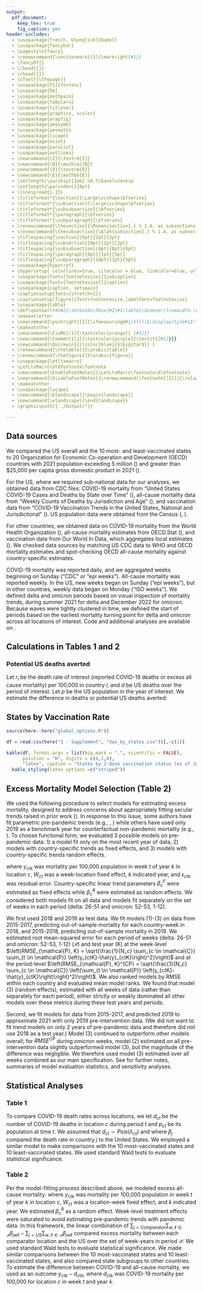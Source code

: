 ```yaml
---
output:
  pdf_document:
    keep_tex: true
    fig_caption: yes
header-includes: 
  - \usepackage[french, USenglish]{babel}
  - \usepackage{fancyhdr}
  - \pagestyle{fancy}
  - \renewcommand{\sectionmark}[1]{\markright{#1}}
  - \fancyhf{}
  - \lhead{{}}
  - \rhead{{}} 
  - \cfoot{{\thepage}}
  - \usepackage[T1]{fontenc}
  - \usepackage{bm}
  - \usepackage{mathpazo}
  - \usepackage{tabularx}
  - \usepackage{titlesec}
  - \usepackage{graphicx, xcolor}
  - \usepackage{wrapfig}
  - \usepackage{amssymb}
  - \usepackage{amsmath}
  - \usepackage{lscape}
  - \usepackage{esint}
  - \usepackage{paralist}
  - \usepackage{outlines}
  - \newcommand{\I}{\textrm{I}}
  - \newcommand{\N}{\mathcal{N}}
  - \newcommand{\D}{\textrm{D}}
  - \newcommand{\E}{\mathbb{E}}
  - \setlength{\parskip}{1em} %0.5\baselineskip
  - \setlength{\parindent}{0pt}
  - \linespread{1.15}
  - \titleformat*{\section}{\Large\scshape\bfseries}
  - \titleformat*{\subsection}{\large\scshape\bfseries}
  - \titleformat*{\subsubsection}{\bfseries}
  - \titleformat*{\paragraph}{\bfseries}
  - \titleformat*{\subparagraph}{\bfseries}
  - \renewcommand{\thesection}{\Roman{section}.} % 1.A. as subsections
  - \renewcommand{\thesubsection}{\Alph{subsection}.} % 1.A. as subsections
  - \titlespacing{\section}{0pt}{2pt}{3pt}
  - \titlespacing{\subsection}{0pt}{2pt}{2pt}
  - \titlespacing{\subsubsection}{0pt}{0pt}{0pt}
  - \titlespacing{\paragraph}{0pt}{1pt}{5pt}
  - \titlespacing{\subparagraph}{10pt}{1pt}{5pt}
  - \usepackage{hyperref}
  - \hypersetup{ colorlinks=true, citecolor = blue, linkcolor=blue, urlcolor=blue}
  - \usepackage[font={footnotesize}]{subcaption}
  - \usepackage[font={footnotesize}]{caption}
  - \usepackage{caption, setspace}
  - \captionsetup{font={stretch=1}}
  - \captionsetup[figure]{font=footnotesize,labelfont=footnotesize}
  - \usepackage{tabto}
  - \def\quoteattr#1#2{\setbox0=\hbox{#2}#1\tabto{\dimexpr\linewidth-\wd0}\box0}
  - \makeatletter
  - \newcommand{\pushright}[1]{\ifmeasuring@#1\hfill$\displaystyle#1$\fi\ignorespaces}
  - \makeatother
  - \newcommand{\FixMe}[1]{\textcolor{orange}{ [#1]}}
  - \newcommand{\Comment}[1]{\textcolor{purple}{\textit{[#1]}}}
  - \newcommand{\Quickwin}{{\color{blue}{$\bigstar$}} }
  - \renewcommand{\thetable}{S\arabic{table}}
  - \renewcommand{\thefigure}{S\arabic{figure}}
  - \usepackage{letltxmacro}
  - \LetLtxMacro\Oldfootnote\footnote
  - \newcommand{\EnableFootNotes}{\LetLtxMacro\footnote\Oldfootnote}
  - \newcommand{\DisableFootNotes}{\renewcommand{\footnote}[2][]{\relax}}
  - \makeatother
  - \usepackage{lscape}
  - \newcommand{\blandscape}{\begin{landscape}}
  - \newcommand{\elandscape}{\end{landscape}}
  - \graphicspath{{../Output/"}}

---
```


```{=latex}
\begin{center} 
    \textbf{\scshape \LARGE Supplemental Information}\\  \vspace{2mm}
    {\large COVID-19 and Excess All-Cause Mortality in the US and 20 Comparison Countries, \\ June 2021-March 2022}\\ \vspace{2mm} 
{\large Alyssa Bilinski\footnote{Contact: alyssa\_bilinski@brown.edu} $\cdot$ Kathryn Thompson $\cdot$ Ezekiel Emanuel} \\
\end{center}

\vspace{-0.50em}

\bigskip
\bigskip

```


## Data sources

We compared the US overall and the 10 most- and least-vaccinated states to 20 Organization for Economic Co-operation and Development (OECD) countries with 2021 population exceeding 5 million (\href{https://stats.oecd.org/Index.aspx?DataSetCode=HISTPOP}{link}) and greater than $25,000 per capita gross domestic product in 2021 (\href{https://data.worldbank.org/indicator/NY.GDP.PCAP.PP.CD}{link}).  

For the US, where we required sub-national data for our analyses, we obtained data from CDC files: COVID-19 mortality from "United States COVID-19 Cases and Deaths by State over Time" (\href{https://healthdata.gov/dataset/United-States-COVID-19-Cases-and-Deaths-by-State-o/hiyb-zgc2}{link}), all-cause mortality data from "Weekly Counts of Deaths by Jurisdiction and Age" (\href{https://data.cdc.gov/NCHS/Weekly-Counts-of-Deaths-by-Jurisdiction-and-Age/y5bj-9g5w}{link}), and vaccination data from "COVID-19 Vaccination Trends in the United States, National and Jurisdictional" (\href{https://data.cdc.gov/Vaccinations/COVID-19-Vaccination-Trends-in-the-United-States-N/rh2h-3yt2}{link}). US population data were obtained from the Census (\href{https://www.census.gov/data/tables/time-series/demo/popest/2010s-state-total.html}{link}, \href{https://www.census.gov/data/tables/time-series/demo/popest/2020s-state-total.html}{link}).


For other countries, we obtained data on COVID-19 mortality from the World Health Organization (\href{https://covid19.who.int/data}{link}), all-cause mortality estimates from OECD.Stat (\href{https://stats.oecd.org/Index.aspx?QueryId=96018}{link}), and vaccination data from Our World In Data, which aggregates local estimates (\href{https://ourworldindata.org/covid-vaccinations}{link}).  We checked data sources by matching US CDC data to WHO and OECD mortality estimates and spot-checking OECD all-cause mortality against country-specific estimates.

COVID-19 mortality was reported daily, and we aggregated weeks beginning on Sunday ("CDC" or "epi weeks").  All-cause mortality was reported weekly.  In the US, new weeks began on Sunday ("epi weeks"), but in other countries, weekly data began on Monday ("ISO weeks").  We defined delta and omicron periods based on visual inspection of mortality trends, during summer 2021 for delta and December 2022 for omicron.  Because waves were tightly clustered in time, we defined the start of periods based on the earliest mortality turning point for delta and omicron across all locations of interest.  Code and additional analyses are available on \href{https://github.com/abilinski/ExcessMortalityDeltaOmicron}{GitHub}.



```{=latex}
\bigskip
```

## Calculations in Tables 1 and 2

### Potential US deaths averted
Let $r_i$ be the death rate of interest (reported COVID-19 deaths or excess all cause mortality) per 100,000 in country $i$, and $d$ be US deaths over the period of interest.  Let $p$ be the US population in the year of interest.  We estimate the difference in deaths or potential US deaths averted:
\begin{align*}
d - \left(r_i/100,000\right)*p
\end{align*}

```{=latex}
\newpage
```

## States by Vaccination Rate

```r
source(here::here("global_options.R"))

df = read.csv(here("3 - Supplement", "Vax_by_states.csv"))[,-c(1)]

kable(df, format.args = list(big.mark = ",", scientific = FALSE),
      position = "H", digits = c(0,1,0),
      "latex", caption = "States by 2-dose vaccination status (as of January 1, 2022). Nine of the 10 most-vaccinated states and 8 of the 10 least-vaccinated states were consistent over the full study period from June 2021 through March 2022; results were robust to including only these states in the top and bottom 10 over the full period (omitting New York from the top 10 and Indiana and North Dakota from the bottom 10) (see \\href{https://github.com/abilinski/ExcessMortalityDeltaOmicron}{GitHub}).") %>%
  kable_styling(latex_options =c("striped")) 


```


## Excess Mortality Model Selection (Table 2)

We used the following procedure to select models for estimating excess mortality, designed to address concerns about appropriately fitting secular trends raised in prior work (\href{https://www.nber.org/papers/w29503}{link}).  In response to this issue, some authors have fit parametric pre-pandemic trends (e.g., \href{https://www.nber.org/papers/w29503}{link}, \href{https://www.nber.org/papers/w30104}{link}) while others have used only 2019 as a benchmark year for counterfactual non-pandemic mortality (e.g., \href{https://www.nber.org/papers/w30512}{link}).  To choose functional form, we evaluated 3 possible models on pre-pandemic data: 1) a model fit only on the most recent year of data, 2) models with country-specific trends as fixed effects, and 3) models with country-specific trends random effects.
\begin{align}
y_{ctk} &= {W}_{ct} + \epsilon_{ctk} &\text{fit to only the most-recent year of data}\\
y_{ctk} &= {W}_{ct} + \beta_c^F k + \epsilon_{ctk} \\
y_{ctk} &= {W}_{ct} + \beta_c^R k + \epsilon_{ctk} 
\end{align}

where $y_{ctk}$ was mortality per 100,000 population in week $t$ of year $k$ in location $c$, ${W}_{ct}$ was a week-location fixed effect, $k$ indicated year, and $\epsilon_{ctk}$ was residual error.  Country-specific linear trend parameters $\beta_c^F$ were estimated as fixed effects while $\beta_c^R$ were estimated as random effects.  We considered both models fit on all data and models fit separately on the set of weeks in each period (delta: 26-51 and omicron: 52-53, 1-12).

We first used 2018 and 2019 as test data.  We fit models (1)-(3) on data from 2015-2017, predicting out-of-sample mortality for each country-week in 2018, and 2015-2018, predicting out-of-sample mortality in 2019.   We estimated root mean-squared error for each period of weeks (delta: 26-51 and omicron: 52-53, 1-12) ($\mathcal{P}$) and test year (K) at the week-level $\left(RMSE_{\mathcal{P}, K} = \sqrt{\frac{1}{N_c} \sum_{c \in \mathcal{C}} \sum_{t \in \mathcal{P}} \left(y_{ctK}-\hat{y}_{ctK}\right)^2}\right)$ and at the period-level $\left(RMSE_{\mathcal{P}, K}^{CP} = \sqrt{\frac{1}{N_c} \sum_{c \in \mathcal{C}} \left(\sum_{t \in \mathcal{P}}  \left(y_{ctK}-\hat{y}_{ctK}\right)\right)^2}\right)$.  We also ranked models by RMSE within each country and evaluated mean model ranks.  We found that model (3) (random effects), estimated with all weeks of data (rather than separately for each period), either strictly or weakly dominated all other models over these metrics during these test years and periods.

Second, we fit models for data from 2015-2017, and predicted 2019 to approximate 2021 with only 2019 pre-intervention data.  (We did not want to fit trend models on only 2 years of pre-pandemic data and therefore did not use 2018 as a test year.)  Model (3) continued to outperform other models overall; for $RMSE^{CP}$ during omicron weeks, model (2) estimated on all pre-intervention data slightly outperformed model (3), but the magnitude of the difference was negligible.  We therefore used model (3) estimated over all weeks combined as our main specification. See \href{https://github.com/abilinski/ExcessMortalityDeltaOmicron}{GitHub} for further notes, summaries of model evaluation statistics, and sensitivity analyses.

\bigskip

## Statistical Analyses

### Table 1

To compare COVID-19 death rates across locations, we let $d_{ct}$ be the number of COVID-19 deaths in location $c$ during period $t$ and $p_{ct}$ be its population at time $t$.  We assumed that $d_{ct} \sim Pois(\lambda_{ct})$ and
\begin{align*}
\mathbb{E}\left[log(\lambda_{ct})\right] = \beta_0 +  \sum_{j \in \mathcal{C}, j \neq US} \beta_j \mathbb{I}\left(c = j\right) + log(p_{ct}),
\end{align*}
where $\beta_j$ compared the death rate in country $j$ to the United States.  We employed a similar model to make comparisons with the 10 most-vaccinated states and 10 least-vaccinated states.  We used standard Wald tests to evaluate statistical significance.

\bigskip

### Table 2

Per the model-fitting process described above, we modeled excess all-cause mortality:
\begin{align*}
y_{ctk} &= \sum_{j \in \mathcal{C}} \sum_{w \in \mathcal{W}} \sum_{\ell \geq 2020} \beta_{jw\ell} \mathbb{I}\{c=j \cap t = w \cap k = \ell\} + {W}_{ct} + \beta_c^R k + \epsilon_{ctk},
\end{align*}
where $y_{ctk}$ was mortality per 100,000 population in week $t$ of year $k$ in location $c$, ${W}_{ct}$ was a location-week fixed effect, and $k$ indicated year.  We estimated $\beta_c^R$ as a random effect.  Week-level treatment effects were saturated to avoid estimating pre-pandemic trends with pandemic data.  In this framework, the linear combination of $\sum_{j = Comparator} \sum_{w,\ell \in \mathcal{P}} \beta_{j w \ell}  - \sum_{j = US} \sum_{w, \ell \in \mathcal{P}} \beta_{jw\ell}$ compared excess mortality between each comparator location and the US over the set of week-years in period $\mathcal{P}$.  We used standard Wald tests to evaluate statistical significance.  We made similar comparisons between the 10 most-vaccinated states and 10 least-vaccinated states, and also compared state subgroups to other countries.  To estimate the difference between COVID-19 and all-cause mortality, we used as an outcome $y_{ctk} - d_{ctk}$, where $d_{ctk}$ was COVID-19 mortality per 100,000 for location $c$ in week $t$ and year $k$.

